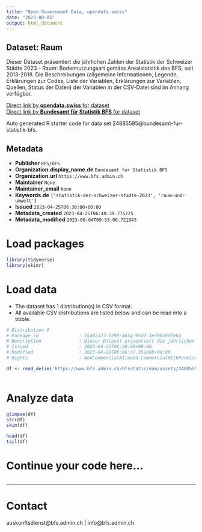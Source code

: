```yaml
---
title: "Open Government Data, opendata.swiss"
date: "2023-08-05"
output: html_document
---
```


## Dataset: Raum

Dieser Dataset präsentiert die jährlichen Zahlen der Statistik der Schweizer Städte 2023 - Raum: Bodennutzungsart gemäss Arealstatistik des BFS, seit 2013-2018. Die Beschreibungen (allgemeine Informationen, Legende, Erklärungen zur Codes, Liste der Variablen, Erklärungen zur Variablen, Quellen, Status der Daten) der Variablen in der CSV-Datei sind im Anhang verfügbar.

[Direct link by **opendata.swiss** for dataset](https://opendata.swiss/de/dataset/raum)<br>
[Direct link by **Bundesamt für Statistik BFS** for dataset](https://www.bfs.admin.ch/asset/de/ts-b-ssv-02-2023)

Auto generated R starter code for data set 24885595@bundesamt-fur-statistik-bfs.

## Metadata

- **Publisher** `BFS/OFS`
- **Organization.display_name.de** `Bundesamt für Statistik BFS`
- **Organization.url** `https://www.bfs.admin.ch`
- **Maintainer** `None`
- **Maintainer_email** `None`
- **Keywords.de** `['statistik-der-schweizer-stadte-2023', 'raum-und-umwelt']`
- **Issued** `2023-04-25T06:30:00+00:00`
- **Metadata_created** `2023-04-25T06:40:39.775225`
- **Metadata_modified** `2023-08-04T09:53:06.721943`


# Load packages

```r

library(tidyverse)
library(skimr)

```

# Load data

-   The dataset has 1 distribution(s) in CSV format.
-   All available CSV distributions are listed below and can be read into a tibble.

```r

# Distribution 0
# Package_id               : 25a83327-1290-4654-95d7-3e59618dfe64
# Description              : Dieser Dataset präsentiert die jährlichen Zahlen der Statistik der Schweizer Städte 2023 - Raum: Bodennutzungsart gemäss Arealstatistik des BFS, seit 2013-2018. Die Beschreibungen (allgemeine Informationen, Legende, Erklärungen zur Codes, Liste der Variablen, Erklärungen zur Variablen, Quellen, Status der Daten) der Variablen in der CSV-Datei sind im Anhang verfügbar.
# Issued                   : 2023-04-25T06:30:00+00:00
# Modified                 : 2023-04-20T08:06:37.351000+00:00
# Rights                   : NonCommercialAllowed-CommercialWithPermission-ReferenceRequired

df <- read_delim('https://www.bfs.admin.ch/bfsstatic/dam/assets/24885596/master')



```

# Analyze data

```r

glimpse(df)
str(df)
skim(df)

head(df)
tail(df)

```

# Continue your code here...

```r

```

------------------------------------------------------------------------

# Contact

auskunftsdienst@bfs.admin.ch | info@bfs.admin.ch

